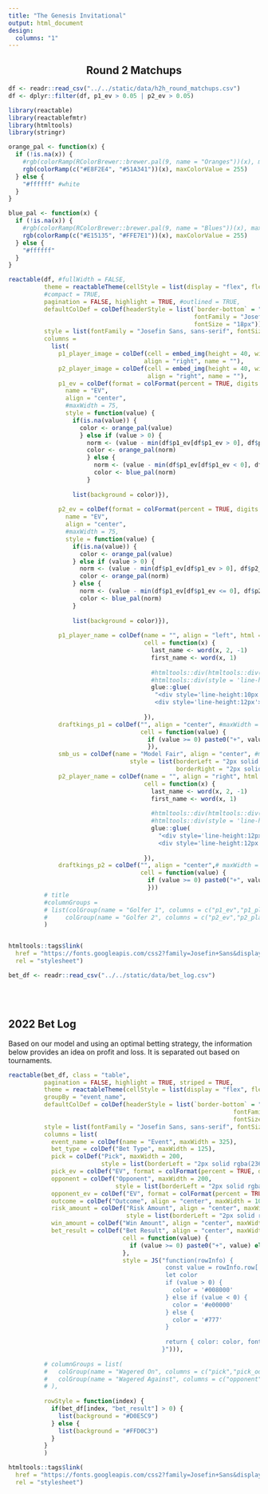 ```yaml
---
title: "The Genesis Invitational"
output: html_document
design:
  columns: "1"
---
```


<center> <h2> Round 2 Matchups</h2> </center>

```r
df <- readr::read_csv("../../static/data/h2h_round_matchups.csv")
df <- dplyr::filter(df, p1_ev > 0.05 | p2_ev > 0.05)
```



```r
library(reactable)
library(reactablefmtr)
library(htmltools)
library(stringr)

orange_pal <- function(x) {
  if (!is.na(x)) {
    #rgb(colorRamp(RColorBrewer::brewer.pal(9, name = "Oranges"))(x), maxColorValue = 255)
    rgb(colorRamp(c("#E8F2E4", "#51A341"))(x), maxColorValue = 255)
  } else {
    "#ffffff" #white
  }
}

blue_pal <- function(x) {
  if (!is.na(x)) {
    #rgb(colorRamp(RColorBrewer::brewer.pal(9, name = "Blues"))(x), maxColorValue = 255)
    rgb(colorRamp(c("#E15135", "#FFE7E1"))(x), maxColorValue = 255)
  } else {
    "#ffffff"
  }
}


```

<div align="center">

```r
reactable(df, #fullWidth = FALSE,
          theme = reactableTheme(cellStyle = list(display = "flex", flexDirection = "column", justifyContent = "center")),
          #compact = TRUE, 
          pagination = FALSE, highlight = TRUE, #outlined = TRUE,
          defaultColDef = colDef(headerStyle = list(`border-bottom` = "solid", 
                                                    fontFamily = "Josefin Sans, sans-serif",
                                                    fontSize = "18px")),
          style = list(fontFamily = "Josefin Sans, sans-serif", fontSize = "16px"),#, maxWidth = 760),
          columns = 
            list(
              p1_player_image = colDef(cell = embed_img(height = 40, width = 40), #maxWidth = 60,
                                      align = "right", name = ""),
              p2_player_image = colDef(cell = embed_img(height = 40, width = 40), #maxWidth = 60,
                                       align = "right", name = ""),
              p1_ev = colDef(format = colFormat(percent = TRUE, digits = 1),
                name = "EV",
                align = "center",
                #maxWidth = 75,
                style = function(value) {
                  if(is.na(value)) {
                    color <- orange_pal(value)
                    } else if (value > 0) {
                      norm <- (value - min(df$p1_ev[df$p1_ev > 0], df$p2_ev[df$p2_ev > 0])) / (max(df$p1_ev[df$p1_ev > 0], df$p2_ev[df$p2_ev > 0]) - min(df$p1_ev[df$p1_ev > 0], df$p2_ev[df$p2_ev > 0]))
                      color <- orange_pal(norm)
                      } else {
                        norm <- (value - min(df$p1_ev[df$p1_ev < 0], df$p2_ev[df$p2_ev < 0])) / (max(df$p1_ev[df$p1_ev < 0], df$p2_ev[df$p2_ev < 0]) - min(df$p1_ev[df$p1_ev < 0], df$p2_ev[df$p2_ev < 0]))
                        color <- blue_pal(norm)
                      }
                  
                  list(background = color)}),
              
              p2_ev = colDef(format = colFormat(percent = TRUE, digits = 1),
                name = "EV",
                align = "center",
                #maxWidth = 75,
                style = function(value) {
                  if(is.na(value)) {
                    color <- orange_pal(value)
                  } else if (value > 0) {
                    norm <- (value - min(df$p1_ev[df$p1_ev > 0], df$p2_ev[df$p2_ev > 0])) / (max(df$p1_ev[df$p1_ev > 0], df$p2_ev[df$p2_ev > 0]) - min(df$p1_ev[df$p1_ev > 0], df$p2_ev[df$p2_ev > 0]))
                    color <- orange_pal(norm)
                  } else {
                    norm <- (value - min(df$p1_ev[df$p1_ev <= 0], df$p2_ev[df$p2_ev <= 0])) / (max(df$p1_ev[df$p1_ev <= 0], df$p2_ev[df$p2_ev <= 0]) - min(df$p1_ev[df$p1_ev <= 0], df$p2_ev[df$p2_ev <= 0]))
                    color <- blue_pal(norm)
                  }
                  
                  list(background = color)}),
              
              p1_player_name = colDef(name = "", align = "left", html = TRUE, #maxWidth = 140,
                                      cell = function(x) {
                                        last_name <- word(x, 2, -1)
                                        first_name <- word(x, 1)
                                        
                                        #htmltools::div(htmltools::div(style = 'line-height:10px', span(style = 'font-weight:bold;font-variant:small-caps;font-size:18px'), last_name),
                                        #htmltools::div(style = 'line-height:12px', span(style = 'color:black;font-size:12px'), first_name))
                                        glue::glue(
                                         "<div style='line-height:10px'><span style='font-weight:bold;font-variant:small-caps;font-size:18px'>{last_name}</div>
                                         <div style='line-height:12px'><span style ='color:black;font-size:12px'>{first_name}</span></div>")
                                        
                                      }),
              draftkings_p1 = colDef("", align = "center", #maxWidth = 50,
                                     cell = function(value) {
                                       if (value >= 0) paste0("+", value) else value
                                       }),
              smb_us = colDef(name = "Model Fair", align = "center", #maxWidth = 110,
                                  style = list(borderLeft = "2px solid rgba(0, 0, 0, 1)",
                                               borderRight = "2px solid rgba(0, 0, 0, 1)")),
              p2_player_name = colDef(name = "", align = "right", html = TRUE, #maxWidth = 140,
                                      cell = function(x) {
                                        last_name <- word(x, 2, -1)
                                        first_name <- word(x, 1)
                                        
                                        #htmltools::div(htmltools::div(style = 'line-height:10px', span(style = 'font-weight:bold;font-variant:small-caps;font-size:18px'), last_name),
                                        #htmltools::div(style = 'line-height:12px', span(style = 'color:black;font-size:12px'), first_name))
                                        glue::glue(
                                          "<div style='line-height:12px'><span style='font-weight:bold;font-variant:small-caps;font-size:18px'>{last_name}</div>
                                          <div style='line-height:12px'><span style ='color:black;font-size:12px'>{first_name}</span></div>")
                                        
                                      }),
              draftkings_p2 = colDef("", align = "center",# maxWidth = 50,
                                     cell = function(value) {
                                       if (value >= 0) paste0("+", value) else value
                                       }))
          # title 
          #columnGroups = 
          # list(colGroup(name = "Golfer 1", columns = c("p1_ev","p1_player_image","p1_player_name","draftkings_p1")),
          #     colGroup(name = "Golfer 2", columns = c("p2_ev","p2_player_image","p2_player_name","draftkings_p2")))
          )


htmltools::tags$link(
  href = "https://fonts.googleapis.com/css2?family=Josefin+Sans&display=swap", 
  rel = "stylesheet")

```

</div>



```r
bet_df <- readr::read_csv("../../static/data/bet_log.csv")
```
<br>
<br>


## 2022 Bet Log

Based on our model and using an optimal betting strategy, the information below provides an idea on
profit and loss. It is separated out based on tournaments. 

```r
reactable(bet_df, class = "table",
          pagination = FALSE, highlight = TRUE, striped = TRUE, 
          theme = reactableTheme(cellStyle = list(display = "flex", flexDirection = "column", justifyContent = "center")),
          groupBy = "event_name",
          defaultColDef = colDef(headerStyle = list(`border-bottom` = "solid", 
                                                               fontFamily = "Josefin Sans, sans-serif",
                                                               fontSize = "18px")),
          style = list(fontFamily = "Josefin Sans, sans-serif", fontSize = "16px", maxWidth = 1400),
          columns = list(
            event_name = colDef(name = "Event", maxWidth = 325),
            bet_type = colDef("Bet Type", maxWidth = 125),
            pick = colDef("Pick", maxWidth = 200, 
                          style = list(borderLeft = "2px solid rgba(236, 236, 236, 1)")),
            pick_ev = colDef("EV", format = colFormat(percent = TRUE, digits = 1), maxWidth = 75),
            opponent = colDef("Opponent", maxWidth = 200,
                              style = list(borderLeft = "2px solid rgba(236, 236, 236, 1)")),
            opponent_ev = colDef("EV", format = colFormat(percent = TRUE, digits = 1), align = "center", maxWidth = 75),
            outcome = colDef("Outcome", align = "center", maxWidth = 100),
            risk_amount = colDef("Risk Amount", align = "center", maxWidth = 100,
                                 style = list(borderLeft = "2px solid rgba(236, 236, 236, 1)")),
            win_amount = colDef("Win Amount", align = "center", maxWidth = 100),
            bet_result = colDef("Bet Result", align = "center", maxWidth = 100, aggregate = "sum",
                                cell = function(value) {
                                  if (value >= 0) paste0("+", value) else value
                                },
                                style = JS("function(rowInfo) {
                                            const value = rowInfo.row['bet_result']
                                            let color
                                            if (value > 0) {
                                              color = '#008000'
                                            } else if (value < 0) {
                                              color = '#e00000'
                                            } else {
                                              color = '#777'
                                            }
                                            
                                            return { color: color, fontWeight: 'bold' }
                                           }"))),
          
          # columnGroups = list(
          #   colGroup(name = "Wagered On", columns = c("pick","pick_odds","pick_ev")),
          #   colGroup(name = "Wagered Against", columns = c("opponent","opponent_odds","opponent_ev"))
          # ),
          
          rowStyle = function(index) {
            if(bet_df[index, "bet_result"] > 0) {
              list(background = "#D0E5C9")
            } else {
              list(background = "#FFD0C3")
            }
          }
          )

htmltools::tags$link(
  href = "https://fonts.googleapis.com/css2?family=Josefin+Sans&display=swap", 
  rel = "stylesheet")

```
</div>


